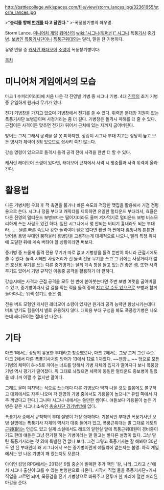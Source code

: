 http://battlecollege.wikispaces.com/file/view/storm_lances.jpg/32361655/storm_lances.jpg

>"'''승리를 향해 [[번개]]를 타고 달린다.'''"
>-폭풍창기병의 좌우명.

Storm Lance. [[미니어처 게임]] [[워머신]]의 [[wiki:"시그나(워머신)" 시그나]] 폭풍[[기사]] 중[[기병]]. [[보병]]인 [[폭풍기사단]]이나 [[폭풍근위대]]와는 달리, 말을 탄 기병이다.

유명 인물 중 [[캐서린 래더모어]] [[소령]]이 폭풍창기병이다.

[[목차]]
= 미니어처 게임에서의 모습 =
마크 1 수퍼리어리티에 처음 나온 각 진영별 기병 중 시그나 기병. 4대 [[진영]]의 초기 기병 중 유일하게 원거리 무기가 있다.

전기 기병창을 가지고 있으며 기병창에서 전기를 쏠 수 있다. 위력은 분대장 지원이 없는 폭풍기사단 보병급이며 사정거리는 좀 더 길다. 기병창은 돌격시 피해를 더 줄 수 있다. 근접이든 사격이든 맞추면 전기가 튀어서 근처에 있는 자까지 굽어버린다.

방어는 그저 그래서 공격을 잘 못 피하지만, 장갑이 시그나 부대 치고는 상당히 높고 모든 병사가 체력이 5점 있으므로 쉽사리 죽진 않는다.

강습 명령이 있으므로 돌격시 돌격 공격 전에 사격을 한번 더 할 수 있다.

캐서린 래더모어 소령이 있다면, 래더모어 근처에서 사격 시 명중률과 사격 위력이 올라간다.


= 활용법 =
다른 기병처럼 우회 후 적 측면을 뚫거나 빠른 속도와 적당한 맷집을 활용해서 거점 점령용으로 쓴다. 시그나 정품 부대고 캐릭터를 제외하면 유일한 멀티운드 부대라서, 효율은 다른 진영의 멀티운드 보병보다는 떨어지더라도 울며 겨자먹기로 멀티운드 보병 비스므리하게 쓰는 사람도 있긴 하다. 일단 시그나에서 몇 안되는 버티기 흉내라도 되는 부대라……. 물론 빠른 속도나 강한 돌격력이 필요 없다면 훨씬 더 싼데다 엄청나게 튼튼한 방어용 용병 부대인 붐하울러 용병단을 고용하는게 대체적으로 나으니, 빨리 특정 위치에 도달한 뒤에 계속 버텨야 할 상황이라면 써보자.

중기병 중 드물게 돌격 전용 무기가 따로 없고 기병창을 돌격 뿐만이 아니라 근접시에도 쓸 수 있다. 돌격 시에만 사정거리가 긴 돌격 전용 무기를 쓰고 그 뒤에는 사정거리가 짧은 호신용 무기를 쓰는 다른 중기병과는 달리 계속 창을 들고 있는건 좋은 셈. 또한 사격 무기도 있어서 기병 규칙인 이동중 공격을 활용하기 더 편하다.

강습시에는 사격과 근접 공격을 모두 한 번에 쏟아붓는다면 주변 보병 여럿을 굽어버릴 수 있고, 중기병이라서 갈 길을 막는 적을 돌격 중에 [[로드킬|치고 갈 수도 있으므로]] 보병과 함께 돌아다니는 워잭 잡기도 좋은 셈.

전용 버프 모형인 캐서린 래더모어 소령이 있지만 원거리 공격 능력만 향상시키는데다 버프 받기도 힘들어서 별로 유용하지 않다. 대회용 부대 구성을 봐도 폭풍창기병은 나오는데 래더모어는 절대 안 나온다.


= 기타 =
마크 1에서는 상당히 유용한 부대라고 칭송했으나, 마크 2에서는 그냥 그저 그런 수준. 마크 2에서 다른 폭풍기사처럼 방어가 13에서 12로 1 까였다. ~~젠장….~~ 덤으로 모든 기병의 체력이 8->5로 까이는 너프를 당해서 기병 자체의 입지가 떨어지다 보니 폭풍창기병 역시 평가가 떨어졌다. 뭐 그대로 놔뒀으면 체력이 동일한 멀티운드 중보병이 밀렸을 테니까 어쩔 수 없지만 말이다. 

그래도 울며 겨자먹는 식으로 쓰는데다 다른 기병보다 딱히 나을 것도 없음에도 불구하고 대회에서도 자주 나오며 각 진영의 기병 중에서도 기용율이 높으니[* 유럽 쪽에서 자주 꺼냈다고 한다.] 그나마 시그나 내에서는 쓸만한 셈이다. 얘들보다 기용율이 높은 기병은 같은 시그나 소속인 [[총술사단 경기병]]밖에 없다.

폭풍기사 중에서 규칙책의 부대 설명이 가장 애매하다. 기본적인 부대인 폭풍기사단 보병 설명에는 폭풍기사 자체의 역사가 대충 들어가 있고, 폭풍근위대는 말 그대로 레토의 [[근위대]]라는 언급도 있고 실제 소설에서도 레토의 알현실 앞에 폭풍근위대원이 경비중이기도 한데 얘들은 그냥 전기질 하는 기병이라는 말 말고는 별다른 설명이 없다. 그냥 말탄 폭풍기사라는 것 외에 특별한 건 없나 보다. 그건 그렇고 폭풍기사는 잘 해봐야 30년도 안 된 부대인데 왜 시그나에서 쓰는 중기병이란게 얘들밖에 없는지는 불명. 아직 게임에서는 안 나온 기병이 꽤 있는지도 모른다.

아이언 킹덤 RPG에서는 2013년 9월 중순에 발매한 추가 책인 '왕, 나라, 그리고 신'에서 시그나 출신이 고를 수 있는 변형판으로 나온다. 시작시 직업 둘을 폭풍기사단+기사 직업을 고르면 되며, 폭풍검을 전기 기병창으로 바꿔주고 전투마 한 마리에 절연 처리된 마갑을 준다. 
